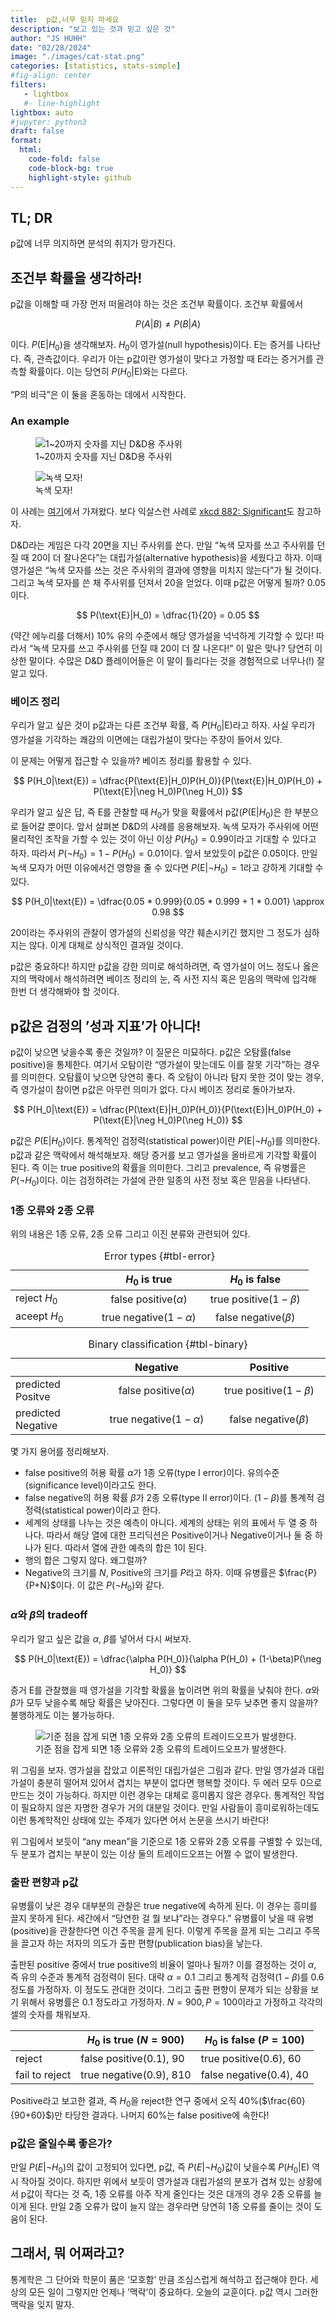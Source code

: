 ```yaml
---
title:  p값,너무 믿지 마세요
description: "보고 있는 것과 믿고 싶은 것"
author: "JS HUHH"
date: "02/28/2024"
image: "./images/cat-stat.png"
categories: [statistics, stats-simple]
#fig-align: center
filters:
   - lightbox
   #- line-highlight
lightbox: auto
#jupyter: python3
draft: false
format:
  html:
    code-fold: false
    code-block-bg: true
    highlight-style: github
---
```


## TL; DR

p값에 너무 의지하면 분석의 취지가 망가진다. 

## 조건부 확률을 생각하라!

p값을 이해할 때 가장 먼저 떠올려야 하는 것은 조건부 확률이다. 조건부 확률에서 

$$
P(A|B) \neq P(B|A)
$$

이다. $P(\text{E}|H_0)$을 생각해보자. $H_0$이 영가설(null hypothesis)이다. E는 증거를 나타난다. 즉, 관측값이다. 우리가 아는 p값이란 영가설이 맞다고 가정할 때 E라는 증거거를 관측할 확률이다. 이는 당연히 $P(H_0|\text{E})$와는 다르다. 

"P의 비극"은 이 둘을 혼동하는 데에서 시작한다. 

### An example

:::{layout=[[2,-1,2]] layout-valign="bottom"}

![1~20까지 숫자를 지닌 D&D용 주사위](https://mastersandmagic.com/cdn/shop/products/product-image-1468072041_2000x.jpg?v=1602738728)

![녹색 모자!](https://ae01.alicdn.com/kf/S35f98360675d434e94b5d9b20e19ed6bE.jpg_640x640Q90.jpg_.webp)
:::

:::{.column-margin}
이 사례는 [여기](https://outsidetheasylum.blog/an-actually-intuitive-explanation-of-p-values/)에서 가져왔다. 보다 익살스런 사례로 [xkcd 882: Significant](https://www.explainxkcd.com/wiki/index.php/882:_Significant)도 참고하자. 
:::

D&D라는 게임은 다각 20면을 지닌 주사위를 쓴다. 만일 "녹색 모자를 쓰고 주사위를 던질 때 20이 더 잘나온다"는 대립가설(alternative hypothesis)을 세웠다고 하자. 이때 영가설은 "녹색 모자를 쓰는 것은 주사위의 결과에 영향을 미치지 않는다"가 될 것이다. 그리고 녹색 모자를 쓴 채 주사위를 던져서 20을 얻었다. 이때 p값은 어떻게 될까? 0.05이다. 

$$
P(\text{E}|H_0) = \dfrac{1}{20} = 0.05
$$

(약간 에누리를 더해서) 10% 유의 수준에서 해당 영가설을 넉넉하게 기각할 수 있다! 따라서 "녹색 모자를 쓰고 주사위를 던질 때 20이 더 잘 나온다!" 이 말은 맞나? 당연히 이상한 말이다. 수많은 D&D 플레이어들은 이 말이 틀리다는 것을 경험적으로 너무나(!) 잘 알고 있다. 

### 베이즈 정리 

우리가 알고 싶은 것이 p값과는 다른 조건부 확률, 즉 $P(H_0 | \text{E})$라고 하자. 사실 우리가 영가설을 기각하는 쾌감의 이면에는 대립가설이 맞다는 주장이 들어서 있다. 

이 문제는 어떻게 접근할 수 있을까? 베이즈 정리를 활용할 수 있다. 

$$
P(H_0|\text{E}) = \dfrac{P(\text{E}|H_0)P(H_0)}{P(\text{E}|H_0)P(H_0) + P(\text{E}|\neg H_0)P(\neg H_0)}
$$

우리가 알고 싶은 답, 즉 E를 관찰할 때 $H_0$가 맞을 확률에서 p값($P(\text{E}|H_0$)은 한 부분으로 들어갈 뿐이다. 앞서 살펴본 D&D의 사례를 응용해보자. 녹색 모자가 주사위에 어떤 물리적인 조작을 가할 수 있는 것이 아닌 이상 $P(H_0)=0.99$이라고 기대할 수 있다고 하자. 따라서 $P(\neg H_0) = 1 - P(H_0) = 0.01$이다. 앞서 보았듯이 p값은 0.05이다. 만일 녹색 모자가 어떤 이유에서건 영향을 줄 수 있다면 $P(\text{E}|\neg H_0)=1$라고 강하게 기대할 수 있다. 

$$
P(H_0|\text{E}) = \dfrac{0.05 * 0.999}{0.05 * 0.999 + 1 * 0.001} \approx 0.98
$$

20이라는 주사위의 관찰이 영가설의 신뢰성을 약간 훼손시키긴 했지만 그 정도가 심하지는 않다. 이게 대체로 상식적인 결과일 것이다. 

p값은 중요하다! 하지만 p값을 강한 의미로 해석하려면, 즉 영가설이 어느 정도나 옳은지의 맥락에서 해석하려면 베이즈 정리의 눈, 즉 사전 지식 혹은 믿음의 맥락에 입각해 한번 더 생각해봐야 할 것이다. 

## p값은 검정의 '성과 지표'가 아니다! 

p값이 낮으면 낮을수록 좋은 것일까? 이 질문은 미묘하다. p값은 오탐률(false positive)을 통제한다. 여기서 오탐이란 "영가설이 맞는데도 이를 잘못 기각"하는 경우를 의미한다. 오탐률이 낮으면 당연히 좋다. 즉 오탐이 아니라 탐지 못한 것이 맞는 경우, 즉 영가설이 참이면 p값은 아무런 의미가 없다. 다시 베이즈 정리로 돌아가보자. 

$$
P(H_0|\text{E}) = \dfrac{P(\text{E}|H_0)P(H_0)}{P(\text{E}|H_0)P(H_0) + P(\text{E}|\neg H_0)P(\neg H_0)}
$$

p값은 $P(\text{E}|H_0)$이다. 통계적인 검정력(statistical power)이란 $P(\text{E}|\neg H_0)$를 의미한다. p값과 같은 맥락에서 해석해보자. 해당 증거를 보고 영가설을 올바르게 기각할 확률이 된다. 즉 이는 true positive의 확률을 의미한다. 그리고 prevalence, 즉 유병률은 $P(\neg H_0)$이다. 이는 검정하려는 가설에 관한 일종의 사전 정보 혹은 믿음을 나타낸다. 

### 1종 오류와 2종 오류 

위의 내용은 1종 오류, 2종 오류 그리고 이진 분류와 관련되어 있다. 

::: {layout=[10,-0.1,10] layout-valign="top"}
|  | $H_0$ is true | $H_0$ is false |
| -------- | :--------: | :--------: |
| reject $H_0$        | false positive($\alpha$)  | true positive($1-\beta$) |
| aceept $H_0$        | true negative($1-\alpha$) | false negative($\beta$)   |

: Error types {#tbl-error}

|  | Negative | Positive |
| -------- | :--------: | :--------: |
| predicted Positve | false positive($\alpha$)  | true positive($1-\beta$) |
| predicted Negative | true negative($1-\alpha$) | false negative($\beta$)  |

: Binary classification {#tbl-binary}

:::

몇 가지 용어를 정리해보자. 

- false positive의 허용 확률 $\alpha$가 1종 오류(type I error)이다. 유의수준(significance level)이라고도 한다.
- false negative의 허용 확률 $\beta$가 2종 오류(type II error)이다. $(1-\beta)$를 통계적 검정력(statistical power)이라고 한다. 
- 세계의 상태를 나누는 것은 예측이 아니다. 세계의 상태는 위의 표에서 두 열 중 하나다. 따라서 해당 열에 대한 프리딕션은 Positive이거나 Negative이거나 둘 중 하나가 된다. 따라서 열에 관한 예측의 합은 1이 된다. 
- 행의 합은 그렇지 않다. 왜그럴까? 
- Negative의 크기를 $N$, Positive의 크기를 $P$라고 하자. 이때 유병률은 $\frac{P}{P+N}$이다. 이 값은 $P(\neg H_0)$와 같다. 

### $\alpha$와 $\beta$의 tradeoff

우리가 알고 싶은 값을 $\alpha$, $\beta$를 넣어서 다시 써보자. 

$$
P(H_0|\text{E}) = \dfrac{\alpha P(H_0)}{\alpha P(H_0) + (1-\beta)P(\neg H_0)}
$$


증거 E를 관찰했을 때 영가설을 기각할 확률을 높이려면 위의 확률을 낮춰야 한다. $\alpha$와 $\beta$가 모두 낮을수록 해당 확률은 낮아진다. 그렇다면 이 둘을 모두 낮추면 좋지 않을까? 불행하게도 이는 불가능하다. 

:::{layout=[[-1,4,-1]] layout-valign="bottom"}

![기준 점을 잡게 되면 1종 오류와 2종 오류의 트레이드오프가 발생한다.](https://i.stack.imgur.com/x1GQ1.png)
:::

위 그림을 보자. 영가설을 잡았고 이론적인 대립가설은 그림과 같다. 만일 영가설과 대립가설이 충분히 떨어져 있어서 겹치는 부분이 없다면 행복할 것이다. 두 에러 모두 0으로 만드는 것이 가능하다. 하지만 이런 경우는 대체로 흥미롭지 않은 경우다. 통계적인 작업이 필요하지 않은 자명한 경우가 거의 대분일 것이다. 만일 사람들이 흥미로워하는데도 이런 통계학적인 상태에 있는 주제가 있다면 어서 논문을 쓰시기 바란다! 

위 그림에서 보듯이 "any mean"을 기준으로 1종 오류와 2종 오류를 구별할 수 있는데, 두 분포가 겹치는 부분이 있는 이상 둘의 트레이드오프는 어쩔 수 없이 발생한다. 

### 출판 편향과 p값

유병률이 낮은 경우 대부분의 관찰은 true negative에 속하게 된다. 이 경우는 흥미를 끌지 못하게 된다. 세간에서 "당연한 걸 뭘 보냐"라는 경우다." 유병률이 낮을 때 유병(positive)을 관찰한다면 이건 주목을 끌게 된다. 이렇게 주목을 끌게 되는 그리고 주목을 끌고자 하는 저자의 의도가 출판 편향(publication bias)을 낳는다. 

출판된 positive 중에서 true positive의 비율이 얼마나 될까? 이를 결정하는 것이 $\alpha$, 즉 유의 수준과 통계적 검정력이 된다. 대략 $\alpha=0.1$ 그리고 통계적 검정력($1-\beta$)를 0.6 정도를 가정하자. 이 정도도 관대한 것이다. 그리고 출판 편향이 문제가 되는 상황을 보기 위해서 유병률은 0.1 정도라고 가정하자. $N=900, P=100$이라고 가정하고 각각의 셀의 숫자를 채워보자. 

|  | $H_0$ is true ($N=900$)| $H_0$ is false ($P=100$)|
| -------- | -------- | -------- |
| reject         | false positive(0.1), 90  | true positive(0.6), 60 |
| fail to reject | true negative(0.9), 810 | false negative(0.4), 40   |

Positive라고 보고한 결과, 즉 $H_0$을 reject한 연구 중에서 오직 40%($\frac{60}{90+60}$)만 타당한 결과다. 나머지 60%는 false positive에 속한다! 

### p값은 줄일수록 좋은가? 

만일 $P(E|\neg H_0)$의 값이 고정되어 있다면, p값, 즉 $P(E|\neg H_0)$값이 낮을수록 $P(H_0|\text{E})$ 역시 작아질 것이다. 하지만 위에서 보듯이 영가설과 대립가설의 분포가 겹쳐 있는 상황에서 p값이 작다는 것 즉, 1종 오류를 아주 작게 줄인다는 것은 대개의 경우 2종 오류를 늘이게 된다. 만일 2종 오류가 많이 늘지 않는 경우라면 당연히 1종 오류를 줄이는 것이 도움이 된다. 


## 그래서, 뭐 어쩌라고?

통계학은 그 단어와 학문이 품은 '모호함' 만큼 조심스럽게 해석하고 접근해야 한다. 세상의 모든 일이 그렇지만 언제나 '맥락'이 중요하다. 오늘의 교훈이다. p값 역시 그러한 맥락을 잊지 말자. 